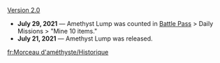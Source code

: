 {{Change History/Header}}
[[Version 2.0]]
*'''July 29, 2021''' &mdash; Amethyst Lump was counted in [[Battle Pass]] > Daily Missions > "Mine 10 items."
*'''July 21, 2021''' &mdash; Amethyst Lump was released.
<noinclude>
[[fr:Morceau d'améthyste/Historique]]
</noinclude>